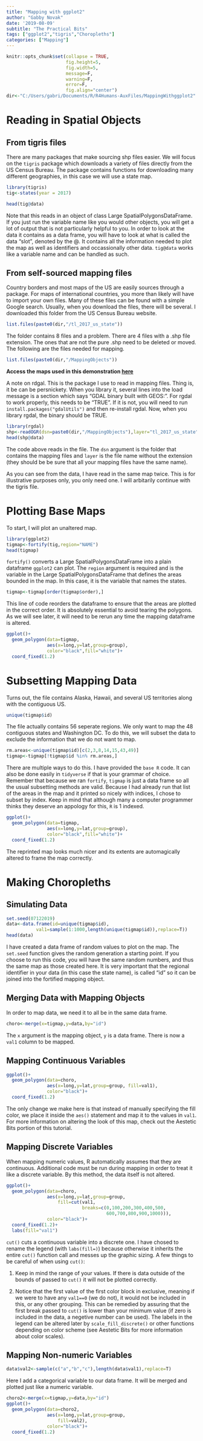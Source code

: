 ```yaml
---
title: "Mapping with ggplot2"
author: "Gabby Novak"
date: '2019-08-09'
subtitle: "The Practical Bits"
tags: ["ggplot2","tigris","Choropleths"]
categories: ["Mapping"]
---
```


```r
knitr::opts_chunk$set(collapse = TRUE, 
                      fig.height=5, 
                      fig.width=5,
                      message=F,
                      warning=F,
                      error=F,
                      fig.align="center")
dir<-"C:/Users/gabri/Documents/R/R4Humans-AuxFiles/MappingWithggplot2"
```

# Reading in Spatial Objects

## From tigris files

There are many packages that make sourcing shp files easier. We will focus on the `tigris` package which downloads a variety of files directly from the US Census Bureau. The package contains functions for downloading many different geographies, in this case we will use a state map.

```r
library(tigris)
tig<-states(year = 2017)
```
```r
head(tig@data)
```

Note that this reads in an object of class Large SpatialPolygonsDataFrame. If you just run the variable name like you would other objects, you will get a lot of output that is not particularly helpful to you. In order to look at the data it contains as a data frame, you will have to look at what is called the data "slot", denoted by the @. It contains all the information needed to plot the map as well as identifiers and occassionally other data. `tig@data` works like a variable name and can be handled as such. 

## From self-sourced mapping files

Country borders and most maps of the US are easily sources through a package. For maps of international countries, you more than likely will have to import your own files. Many of these files can be found with a simple Google search. Usually, when you download the files, there will be several. I downloaded this folder from the US Census Bureau website.

```r
list.files(paste0(dir,"/tl_2017_us_state"))
```

The folder contains 8 files and a problem. There are 4 files with a .shp file extension. The ones that are not the pure .shp need to be deleted or moved. The following are the files needed for mapping.

```r
list.files(paste0(dir,"/MappingObjects"))
```

**Access the maps used in this demonstration [here]("https://github.com/ganovak/R4Humans-AuxFiles/tree/master/MappingWithggplot2")**

A note on rdgal. This is the package I use to read in mapping files. Thing is, it be can be persnickety. When you library it, several lines into the load message is a section which says "GDAL binary built with GEOS:". For rgdal to work properly, this needs to be "TRUE". If it is not, you will need to run `install.packages("gdalUtils")` and then re-install rgdal. Now, when you library rgdal, the binary should be TRUE. 

```r
library(rgdal)
shp<-readOGR(dsn=paste0(dir,"/MappingObjects"),layer="tl_2017_us_state")
head(shp@data)
```

The code above reads in the file. The `dsn` argument is the folder that contains the mapping files and `layer` is the file name without the extension (they should be be sure that all your mapping files have the same name).

As you can see from the data, I have read in the same map twice. This is for illustrative purposes only, you only need one. I will arbitarily continue with the tigris file.

# Plotting Base Maps

To start, I will plot an unaltered map.

```r
library(ggplot2)
tigmap<-fortify(tig,region="NAME")
head(tigmap)
```

`fortify()` converts a Large SpatialPolygonsDataFrame into a plain dataframe `ggplot2` can plot. The `region` argument is required and is the variable in the Large SpatialPolygonsDataFrame that defines the areas bounded in the map. In this case, it is the variable that names the states.

```r
tigmap<-tigmap[order(tigmap$order),]
```

This line of code reorders the dataframe to ensure that the areas are plotted in the correct order. It is absolutely essential to avoid tearing the polygons. As we will see later, it will need to be rerun any time the mapping dataframe is altered.

```r
ggplot()+
  geom_polygon(data=tigmap,
               aes(x=long,y=lat,group=group),
               color="black",fill="white")+
  coord_fixed(1.2)
```

# Subsetting Mapping Data

Turns out, the file contains Alaska, Hawaii, and several US territories along with the contiguous US.

```r
unique(tigmap$id)
```

The file actually contains 56 seperate regions. We only want to map the 48 contiguous states and Washington DC. To do this, we will subset the data to exclude the information that we do not want to map. 

```r
rm.areas<-unique(tigmap$id)[c(2,3,8,14,15,43,49)]
tigmap<-tigmap[!tigmap$id %in% rm.areas,]
```

There are multiple ways to do this. I have provided the `base R` code. It can also be done easily in `tidyverse` if that is your grammar of choice. Remember that because we ran `fortify`, `tigmap` is just a data frame so all the usual subsetting methods are valid. Because I had already run that list of the areas in the map and it printed so nicely with indices, I chose to subset by index. Keep in mind that although many a computer programmer thinks they deserve an appology for this, `R` is 1 indexed. 

```r
ggplot()+
  geom_polygon(data=tigmap,
               aes(x=long,y=lat,group=group),
               color="black",fill="white")+
  coord_fixed(1.2)
```

The reprinted map looks much nicer and its extents are automagically altered to frame the map correctly.

# Making Choropleths

## Simulating Data

```r
set.seed(07122019)
data<-data.frame(id=unique(tigmap$id),
           val1=sample(1:1000,length(unique(tigmap$id)),replace=T))
head(data)
```

I have created a data frame of random values to plot on the map. The `set.seed` function gives the random generation a starting point. If you choose to run this code, you will have the same random numbers, and thus the same map as those created here. It is very important that the regional identifier in your data (in this case the state name), is called "id" so it can be joined into the fortified mapping object. 

## Merging Data with Mapping Objects

In order to map data, we need it to all be in the same data frame. 

```r
choro<-merge(x=tigmap,y=data,by="id")
```

The `x` argument is the mapping object, `y` is a data frame. There is now a `val1` column to be mapped.

## Mapping Continuous Variables

```r
ggplot()+
  geom_polygon(data=choro,
               aes(x=long,y=lat,group=group, fill=val1),
               color="black")+
  coord_fixed(1.2)
```

The only change we make here is that instead of manually specifying the fill color, we place it inside the `aes()` statement and map it to the values in `val1`. For more information on altering the look of this map, check out the Aestetic Bits portion of this tutorial.

## Mapping Discrete Variables

When mapping numeric values, R automatically assumes that they are continuous. Additional code must be run during mapping in order to treat it like a discrete variable. By this method, the data itself is not altered.

```r
ggplot()+
  geom_polygon(data=choro,
               aes(x=long,y=lat,group=group, 
                   fill=cut(val1,
                            breaks=c(0,100,200,300,400,500,
                                     600,700,800,900,1000))),
               color="black")+
  coord_fixed(1.2)+
  labs(fill="val1")
```

`cut()` cuts a continuous variable into a discrete one. I have chosed to rename the legend (with `labs(fill=)`) because otherwise it inherits the entire `cut()` function call and messes up the graphic sizing. A few things to be careful of when using `cut()`:

1) Keep in mind the range of your values. If there is data outside of the bounds of passed to `cut()` it will not be plotted correctly.

2) Notice that the first value of the first color block in exclusive, meaning if we were to have any `val1==0` (we do not), it would not be included in this, or any other grouping. This can be remedied by assuring that the first break passed to `cut()` is lower than your minimum value (if zero is included in the data, a negetive number can be used). The labels in the legend can be altered later by `scale_fill_discrete()` or other functions depending on color scheme (see Aestetic Bits for more information about color scales).

## Mapping Non-numeric Variables

```r
data$val2<-sample(c("a","b","c"),length(data$val1),replace=T)
```

Here I add a categorical variable to our data frame. It will be merged and plotted just like a numeric variable. 

```r
choro2<-merge(x=tigmap,y=data,by="id")
ggplot()+
  geom_polygon(data=choro2,
               aes(x=long,y=lat,group=group, 
                   fill=val2),
               color="black")+
  coord_fixed(1.2)
```
